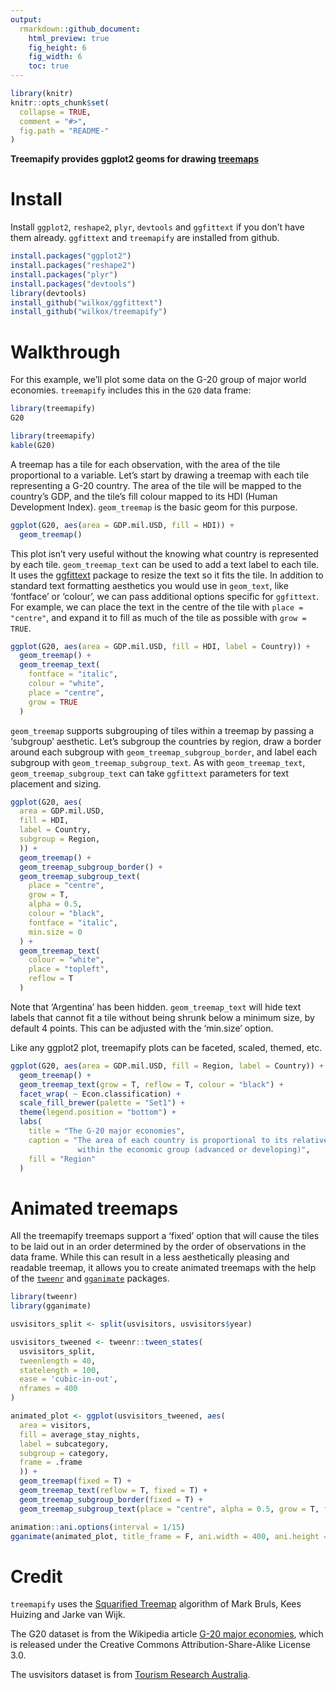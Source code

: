 ```yaml
---
output: 
  rmarkdown::github_document:
    html_preview: true
    fig_height: 6
    fig_width: 6
    toc: true
---
```


```r
library(knitr)
knitr::opts_chunk$set(
  collapse = TRUE,
  comment = "#>",
  fig.path = "README-"
)
```

**Treemapify provides ggplot2 geoms for drawing [treemaps](http://en.wikipedia.org/wiki/Treemap)**

# Install

Install `ggplot2`, `reshape2`, `plyr`, `devtools` and `ggfittext` if you don't
have them already. `ggfittext` and `treemapify` are installed from github.

```r
install.packages("ggplot2")
install.packages("reshape2")
install.packages("plyr")
install.packages("devtools")
library(devtools)
install_github("wilkox/ggfittext")
install_github("wilkox/treemapify")
```

# Walkthrough

For this example, we'll plot some data on the G-20 group of major world
economies. `treemapify` includes this in the `G20` data frame:

```r
library(treemapify)
G20
```

```r
library(treemapify)
kable(G20)
```

A treemap has a tile for each observation, with the area of the tile
proportional to a variable. Let's start by drawing a treemap with each tile
representing a G-20 country. The area of the tile will be mapped to the
country's GDP, and the tile's fill colour mapped to its HDI (Human Development
Index). `geom_treemap` is the basic geom for this purpose.

```r
ggplot(G20, aes(area = GDP.mil.USD, fill = HDI)) +
  geom_treemap()
```

This plot isn't very useful without the knowing what country is represented by
each tile. `geom_treemap_text` can be used to add a text label to each tile. It
uses the [ggfittext](https://github.com/wilkox/ggfittext) package to resize the text
so it fits the tile. In addition to standard text formatting aesthetics you
would use in `geom_text`, like ‘fontface’ or ‘colour’, we can pass additional
options specific for `ggfittext`. For example, we can place the text in the
centre of the tile with `place = "centre"`, and expand it to fill as much of the
tile as possible with `grow = TRUE`.

```r
ggplot(G20, aes(area = GDP.mil.USD, fill = HDI, label = Country)) +
  geom_treemap() +
  geom_treemap_text(
    fontface = "italic",
    colour = "white",
    place = "centre",
    grow = TRUE
  )
```

`geom_treemap` supports subgrouping of tiles within a treemap by passing a
‘subgroup’ aesthetic. Let's subgroup the countries by region, draw a border
around each subgroup with `geom_treemap_subgroup_border`, and label each
subgroup with `geom_treemap_subgroup_text`. As with `geom_treemap_text`,
`geom_treemap_subgroup_text` can take `ggfittext` parameters for text placement
and sizing.

```r
ggplot(G20, aes(
  area = GDP.mil.USD,
  fill = HDI,
  label = Country,
  subgroup = Region,
  )) +
  geom_treemap() +
  geom_treemap_subgroup_border() +
  geom_treemap_subgroup_text(
    place = "centre",
    grow = T,
    alpha = 0.5,
    colour = "black",
    fontface = "italic",
    min.size = 0
  ) +
  geom_treemap_text(
    colour = "white",
    place = "topleft",
    reflow = T
  )
```

Note that ‘Argentina’ has been hidden. `geom_treemap_text` will hide text labels
that cannot fit a tile without being shrunk below a minimum size, by default 4
points. This can be adjusted with the ‘min.size’ option.

Like any ggplot2 plot, treemapify plots can be faceted, scaled, themed, etc.

```r
ggplot(G20, aes(area = GDP.mil.USD, fill = Region, label = Country)) +
  geom_treemap() +
  geom_treemap_text(grow = T, reflow = T, colour = "black") +
  facet_wrap( ~ Econ.classification) +
  scale_fill_brewer(palette = "Set1") +
  theme(legend.position = "bottom") +
  labs(
    title = "The G-20 major economies",
    caption = "The area of each country is proportional to its relative GDP
               within the economic group (advanced or developing)",
    fill = "Region"
  )
```

# Animated treemaps

All the treemapify treemaps support a ‘fixed’ option that will cause the tiles
to be laid out in an order determined by the order of observations in the data
frame. While this can result in a less aesthetically pleasing and readable
treemap, it allows you to create animated treemaps with the help of the
[`tweenr`](https://github.com/thomasp85/tweenr) and
[`gganimate`](https://github.com/dgrtwo/gganimate) packages.

```r
library(tweenr)
library(gganimate)

usvisitors_split <- split(usvisitors, usvisitors$year)

usvisitors_tweened <- tweenr::tween_states(
  usvisitors_split,
  tweenlength = 40,
  statelength = 100,
  ease = 'cubic-in-out',
  nframes = 400
)

animated_plot <- ggplot(usvisitors_tweened, aes(
  area = visitors,
  fill = average_stay_nights,
  label = subcategory,
  subgroup = category,
  frame = .frame
  )) +
  geom_treemap(fixed = T) +
  geom_treemap_text(reflow = T, fixed = T) +
  geom_treemap_subgroup_border(fixed = T) +
  geom_treemap_subgroup_text(place = "centre", alpha = 0.5, grow = T, fixed = T)

animation::ani.options(interval = 1/15)
gganimate(animated_plot, title_frame = F, ani.width = 400, ani.height = 400)
```

# Credit

`treemapify` uses the [Squarified Treemap](http://citeseerx.ist.psu.edu/viewdoc/summary?doi=10.1.1.36.6685) algorithm of Mark Bruls, Kees Huizing and Jarke van Wijk.

The G20 dataset is from the Wikipedia article [G-20 major economies](http://en.wikipedia.org/wiki/G-20_major_economies), which is released under the Creative Commons Attribution-Share-Alike License 3.0.

The usvisitors dataset is from [Tourism Research
Australia](https://www.tra.gov.au/Research/International-visitors-to-Australia/international-tourism-statistics).
